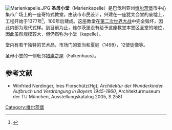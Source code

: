 [[File:Marienkapelle.JPG|right]]
'''圣母小堂'''（Marienkapelle）是巴伐利亚州[[维尔茨堡|维尔茨堡]]市中心集市广场上的一座哥特式教堂。由该市市民设计，兴建在一座犹太会堂的废墟上，工程开始于1377年<ref>{{Cite web |url=http://www.wuerzburg.de/de/tourismus-tagungen/sehenswertes/top10sehenswuerdigkeiten/15006.Marienkapelle.html |title=存档副本 |access-date=2010-12-22 |archive-url=https://web.archive.org/web/20101221031645/http://www.wuerzburg.de/de/tourismus-tagungen/sehenswertes/top10sehenswuerdigkeiten/15006.Marienkapelle.html |archive-date=2010-12-21 |dead-url=yes }}</ref>，100年后建成。这座教堂在[[第二次世界大战|第二次世界大战]]中完全毁坏，因此内部为现代式样。到目前为止，维尔茨堡没有给予这座教堂本堂区圣堂的地位，因此虽然规模较大，但仍然称为小堂（kapelle）。 

堂内有若干独特的艺术品，市场门的亚当和夏娃（1498），12使徒像等。

圣母小堂的一侧毗邻[[猎鹰之屋|猎鹰之屋]]（Falkenhaus）。

== 参考文献 ==
* Winfried Nerdinger, Ines Florschütz(Hg); ''Architektur der Wunderkinder. Aufbruch und Verdrängung in Bayern 1945-1960'', Architekturmuseum der TU München, Ausstellungskatalog 2005, S 258f
<references />
[[Category:维尔茨堡|Category:维尔茨堡]]